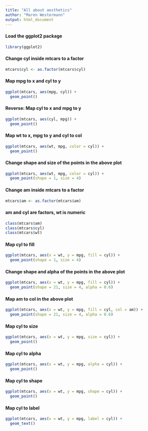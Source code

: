 ```yaml
---
title: "All about aesthetics"
author: "Maren Westermann"
output: html_document
---
```


#### Load the ggplot2 package
```r
library(ggplot2)
```

#### Change cyl inside mtcars to a factor
```r
mtcars$cyl <- as.factor(mtcars$cyl)
```

#### Map mpg to x and cyl to y
```r
ggplot(mtcars, aes(mpg, cyl)) +
  geom_point()
```

#### Reverse: Map cyl to x and mpg to y
```r
ggplot(mtcars, aes(cyl, mpg)) +
  geom_point()
```

#### Map wt to x, mpg to y and cyl to col
```r
ggplot(mtcars, aes(wt, mpg, color = cyl)) +
  geom_point()
```

#### Change shape and size of the points in the above plot
```r
ggplot(mtcars, aes(wt, mpg, color = cyl)) +
  geom_point(shape = 1, size = 4)
```


#### Change am inside mtcars to a factor
```r
mtcars$am <- as.factor(mtcars$am)
```

#### am and cyl are factors, wt is numeric
```r
class(mtcars$am)
class(mtcars$cyl)
class(mtcars$wt)
```

#### Map cyl to fill
```r
ggplot(mtcars, aes(x = wt, y = mpg, fill = cyl)) +
  geom_point(shape = 1, size = 4)
```

#### Change shape and alpha of the points in the above plot
```r
ggplot(mtcars, aes(x = wt, y = mpg, fill = cyl)) +
  geom_point(shape = 21, size = 4, alpha = 0.6)
```

#### Map am to col in the above plot
```r
ggplot(mtcars, aes(x = wt, y = mpg, fill = cyl, col = am)) +
  geom_point(shape = 21, size = 4, alpha = 0.6)
```


#### Map cyl to size
```r
ggplot(mtcars, aes(x = wt, y = mpg, size = cyl)) +
  geom_point() 
```

#### Map cyl to alpha
```r
ggplot(mtcars, aes(x = wt, y = mpg, alpha = cyl)) +
  geom_point()
```

#### Map cyl to shape 
```r
ggplot(mtcars, aes(x = wt, y = mpg, shape = cyl)) +
  geom_point()
```

#### Map cyl to label
```r
ggplot(mtcars, aes(x = wt, y = mpg, label = cyl)) +
  geom_text() 
```